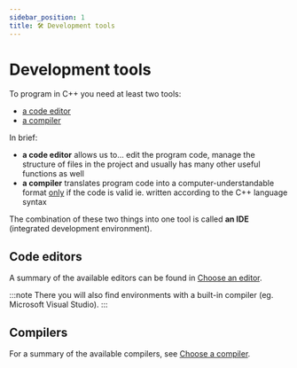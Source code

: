 ```yaml
---
sidebar_position: 1
title: 🛠 Development tools
---
```


# Development tools

To program in C++ you need at least two tools:

- [a code editor](./editors)
- [a compiler](./compilers)

In brief:

- **a code editor** allows us to... edit the program code, manage the structure of files in the project
and usually has many other useful functions as well
- **a compiler** translates program code into a computer-understandable format <u>only</u> if the code is valid
ie. written according to the C++ language syntax

The combination of these two things into one tool is called **an IDE** (integrated development environment).

## Code editors

A summary of the available editors can be found in [Choose an editor](./editors).

:::note
There you will also find environments with a built-in compiler (eg. Microsoft Visual Studio).
:::

## Compilers

For a summary of the available compilers, see [Choose a compiler](./compilers).